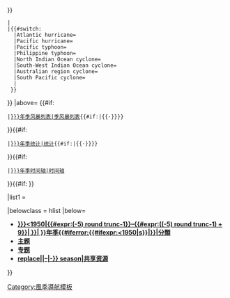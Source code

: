 {{Navbox
|name={{{name|Hurricane season bar}}}
|title=[[{{{year|}}}年{{{region|}}}{{{type|}}}季]]的热带气旋
|listclass =hlist
|imageleft={{#if:{{{trackmap|}}} | [[File:{{{trackmap|}}}|100px]] | {{#ifexist: Media:{{{year|}}} {{{region|}}} {{{type|}}} season summary map.png | [[File:{{{year|}}} {{{region|}}} {{{type|}}} season summary map.png|100px]] | {{#ifexist: Media:{{{year|}}} {{{region|}}} {{{type|}}} season summary.jpg | [[File:{{{year|}}} {{{region|}}} {{{type|}}} season summary.jpg|100px]] | }} }}
 |{{{scale|}}}<!--Overrides default setting. Used {{Saffir-Simpson scale}} or similar directly-->
 |{{#switch:{{{region|}}} {{{type|}}}
   |Atlantic hurricane={{Saffir-Simpson small}}
   |Pacific hurricane={{Saffir-Simpson small}}
   |Pacific typhoon={{JMA small}}
   |Philippine typhoon={{JMA small}}
   |North Indian Ocean cyclone={{IMD small}}
   |South-West Indian Ocean cyclone={{MFR Scale small}}
   |Australian region cyclone={{BOM Scale small}}
   |South Pacific cyclone={{FMS Scale small}}
   |{{Saffir-Simpson small}}
  }}
}}
<!-- disabled the above auto-hide until I figure out how this works
{{#if:{{{timeline|<noinclude>1</noinclude>}}}{{{list|}}}{{{statistics|}}}
 | {{!}} above = |
}} -->
|above=
{{#if:{{{list|<noinclude>1</noinclude>}}}
 |[[{{{year|}}}年{{{region|}}}{{{type}}}季风暴列表|季风暴列表]]{{#if:{{{statistics|<noinclude>1</noinclude>}}}{{{timeline|}}}|{{·}}}}
}}{{#if:{{{statistics|<noinclude>1</noinclude>}}}
 |[[{{{year|}}}年{{{region|}}}{{{type}}}季统计|统计]]{{#if:{{{timeline|<noinclude>1</noinclude>}}}|{{·}}}}
}}{{#if:{{{timeline|<noinclude>1</noinclude>}}}
 |[[{{{year|}}}年{{{region|}}}{{{type}}}季时间轴|时间轴]]
}}{{#if:{{{timeline|<noinclude>1</noinclude>}}}{{{list|}}}{{{statistics|}}}
}}


|list1  = 
{{Hurricane season bar/start}}
{{{storms}}}
{{Hurricane season bar/end}}

|belowclass = hlist
|below=
<!--* '''{{Icon|Book}} [[Book:{{{year|}}}年{{{region|}}}{{{type|}}}季|书籍]]'''-->
* '''{{Icon|Category}} [[:Category:{{#iferror:{{#ifexpr:{{{year|}}}<1950|{{#expr:({{{year|}}}-5) round trunc-1}}–{{#expr:(({{{year|}}}-5) round trunc-1) + 9}}|{{{year|}}} }}|{{{year|}}} }}年{{{region|}}}{{{type|}}}季{{#iferror:{{#ifexpr:{{{year|}}}<1950|s}}|}}|分類]]'''
* '''{{Icon|Portal}} [[Portal:熱帶氣旋|主题]]'''
* '''{{Icon|WikiProject}} [[WikiProject:热带气旋|专题]]'''
* '''{{Icon|Commons}} [[Commons:Category:{{#invoke:String|replace|{{{year|}}}|–|-}} {{{region|}}} {{{type|}}} season|共享资源]]'''

}}<noinclude>[[Category:風季導航模板]]</noinclude>